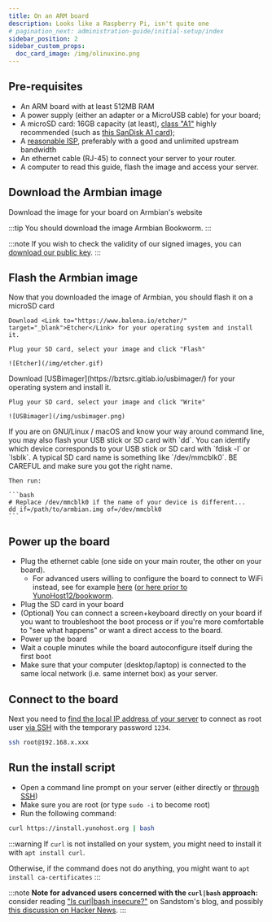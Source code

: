 ```yaml
---
title: On an ARM board
description: Looks like a Raspberry Pi, isn't quite one
# pagination_next: administration-guide/initial-setup/index
sidebar_position: 2
sidebar_custom_props:
  doc_card_image: /img/olinuxino.png
---
```



## <FAIcon icon="fa-list-alt"/> Pre-requisites

- An ARM board with at least 512MB RAM
- A power supply (either an adapter or a MicroUSB cable) for your board;
- A microSD card: 16GB capacity (at least), [class "A1"](https://en.wikipedia.org/wiki/SD_card#Class) highly recommended (such as [this SanDisk A1 card](https://www.amazon.fr/SanDisk-microSDHC-Adaptateur-homologu%C3%A9e-Nouvelle/dp/B073JWXGNT/));
- A [reasonable ISP](/install/providers/isp/), preferably with a good and unlimited upstream bandwidth
- An ethernet cable (RJ-45) to connect your server to your router.
- A computer to read this guide, flash the image and access your server.

## <FAIcon icon="fa-download" /> Download the Armbian image

<LinkButton url="https://www.armbian.com/download" color="lightblue"><FAIcon icon="fa-external-link"/> Download the image for your board on Armbian's website</LinkButton>

:::tip
You should download the image Armbian Bookworm.
:::

:::note
If you wish to check the validity of our signed images, you can [download our public key](https://forge.yunohost.org/keys/yunohost_bookworm.asc).
:::

<YunoHostImagesList hardware="arm"/>

## <FAIcon icon="sim-card"/> Flash the Armbian image

Now that you downloaded the image of Armbian, you should flash it on a microSD card

<Tabs>
  <TabItem value="etcher" label="With Ether (recommended)">

    Download <Link to="https://www.balena.io/etcher/" target="_blank">Etcher</Link> for your operating system and install it.

    Plug your SD card, select your image and click "Flash"

    ![Etcher](/img/etcher.gif)
  </TabItem>
  <TabItem value="usbimager" label="With USBimager">
    Download [USBimager](https://bztsrc.gitlab.io/usbimager/) for your operating system and install it.

    Plug your SD card, select your image and click "Write"

    ![USBimager](/img/usbimager.png)
  </TabItem>
  <TabItem value="dd" label="With dd">
    If you are on GNU/Linux / macOS and know your way around command line, you may also flash your USB stick or SD card with `dd`. You can identify which device corresponds to your USB stick or SD card with `fdisk -l` or `lsblk`. A typical SD card name is something like `/dev/mmcblk0`. BE CAREFUL and make sure you got the right name.

    Then run:

    ```bash
    # Replace /dev/mmcblk0 if the name of your device is different...
    dd if=/path/to/armbian.img of=/dev/mmcblk0
    ```
  </TabItem>
</Tabs>

## <FAIcon icon="fa-plug"/> Power up the board

- Plug the ethernet cable (one side on your main router, the other on your board).
  - For advanced users willing to configure the board to connect to WiFi instead, see for example [here](https://www.raspberrypi.com/documentation/computers/configuration.html#connect-to-a-wireless-network)
  ([or here prior to YunoHost12/bookworm](https://www.raspberryme.com/configurer-le-wifi-sur-un-pi-manuellement-a-laide-de-wpa_supplicant-conf/).
- Plug the SD card in your board
- (Optional) You can connect a screen+keyboard directly on your board if you want to troubleshoot the boot process or if you're more comfortable to "see what happens" or want a direct access to the board.
- Power up the board
- Wait a couple minutes while the board autoconfigure itself during the first boot
- Make sure that your computer (desktop/laptop) is connected to the same local network (i.e. same internet box) as your server.

## <FAIcon icon="fa-terminal"/> Connect to the board

Next you need to [find the local IP address of your server](/install/post_install/finding_the_local_ip) to connect as root user [via SSH](/administer/admin_guide/command_line) with the temporary password `1234`.

```bash
ssh root@192.168.x.xxx
```

## <FAIcon icon="fa-rocket"/> Run the install script

- Open a command line prompt on your server (either directly or [through SSH](/administer/admin_guide/command_line))
- Make sure you are root (or type `sudo -i` to become root)
- Run the following command:

```bash
curl https://install.yunohost.org | bash
```

:::warning
If `curl` is not installed on your system, you might need to install it with `apt install curl`.

Otherwise, if the command does not do anything, you might want to `apt install ca-certificates`
:::

:::note
**Note for advanced users concerned with the `curl|bash` approach:** consider reading ["Is curl|bash insecure?"](https://sandstorm.io/news/2015-09-24-is-curl-bash-insecure-pgp-verified-install) on Sandstom's blog, and possibly [this discussion on Hacker News](https://news.ycombinator.com/item?id=12766350&noprocess).
:::

